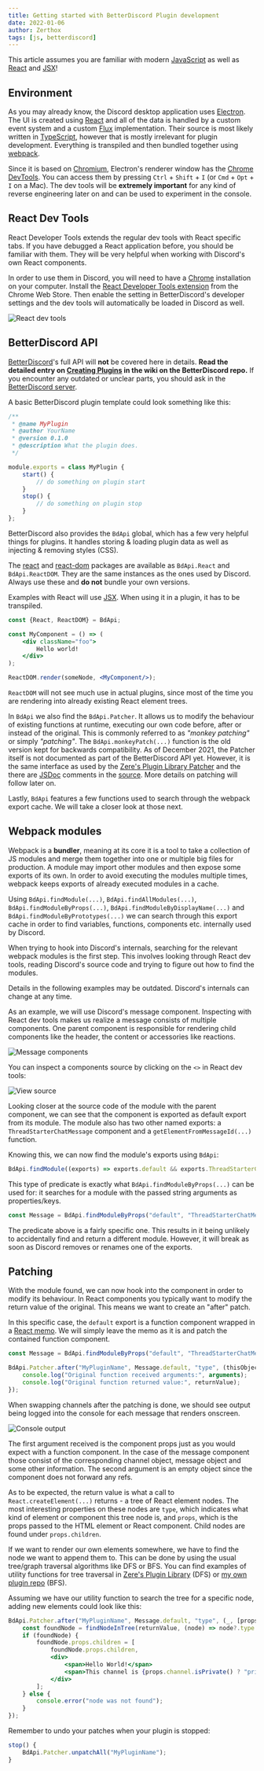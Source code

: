 ```yaml
---
title: Getting started with BetterDiscord Plugin development
date: 2022-01-06
author: Zerthox
tags: [js, betterdiscord]
---
```


<Banner type="warn" bold>

This article assumes you are familiar with modern [JavaScript](https://developer.mozilla.org/en-US/docs/Web/JavaScript)
as well as [React](https://reactjs.org) and [JSX](https://reactjs.org/docs/introducing-jsx.html)!

</Banner>

## Environment
As you may already know, the Discord desktop application uses [Electron](https://www.electronjs.org).
The UI is created using [React](https://reactjs.org) and all of the data is handled by a custom event system and a custom [Flux](https://facebook.github.io/flux/) implementation.
Their source is most likely written in [TypeScript](https://www.typescriptlang.org), however that is mostly irrelevant for plugin development.
Everything is transpiled and then bundled together using [webpack](https://webpack.js.org).

Since it is based on [Chromium](https://www.chromium.org/Home), Electron's renderer window has the [Chrome DevTools](https://developer.chrome.com/docs/devtools/).
You can access them by pressing `Ctrl` + `Shift` + `I` (or `Cmd` + `Opt` + `I` on a Mac).
The dev tools will be **extremely important** for any kind of reverse engineering later on and can be used to experiment in the console.

## React Dev Tools
React Developer Tools extends the regular dev tools with React specific tabs.
If you have debugged a React application before, you should be familiar with them.
They will be very helpful when working with Discord's own React components.

In order to use them in Discord, you will need to have a [Chrome](https://www.google.com/intl/en_us/chrome/) installation on your computer.
Install the [React Developer Tools extension](https://chrome.google.com/webstore/detail/react-developer-tools/fmkadmapgofadopljbjfkapdkoienihi/) from the Chrome Web Store.
Then enable the setting in BetterDiscord's developer settings and the dev tools will automatically be loaded in Discord as well.

![React dev tools](./react-dev-tools.png)

## BetterDiscord API
[BetterDiscord](https://betterdiscord.app)'s full API will **not** be covered here in details.
**Read the detailed entry on [Creating Plugins](https://github.com/BetterDiscord/BetterDiscord/wiki/Creating-Plugins) in the wiki on the BetterDiscord repo.**
If you encounter any outdated or unclear parts, you should ask in the [BetterDiscord server](https://discord.gg/0Tmfo5ZbORCRqbAd).

A basic BetterDiscord plugin template could look something like this:

```js
/**
 * @name MyPlugin
 * @author YourName
 * @version 0.1.0
 * @description What the plugin does.
 */

module.exports = class MyPlugin {
    start() {
        // do something on plugin start
    }
    stop() {
        // do something on plugin stop
    }
};
```

BetterDiscord also provides the `BdApi` global, which has a few very helpful things for plugins.
It handles storing & loading plugin data as well as injecting & removing styles (CSS).

The [react](https://www.npmjs.com/package/react) and [react-dom](https://www.npmjs.com/package/react-dom) packages are available as `BdApi.React` and `BdApi.ReactDOM`.
They are the same instances as the ones used by Discord. Always use these and **do not** bundle your own versions.

<Banner type="info" bold>

Examples with React will use [JSX](https://reactjs.org/docs/introducing-jsx.html).
When using it in a plugin, it has to be transpiled.

</Banner>

```jsx
const {React, ReactDOM} = BdApi;

const MyComponent = () => (
    <div className="foo">
        Hello world!
    </div>
);

ReactDOM.render(someNode, <MyComponent/>);
```

`ReactDOM` will not see much use in actual plugins, since most of the time you are rendering into already existing React element trees.

In `BdApi` we also find the `BdApi.Patcher`.
It allows us to modify the behaviour of existing functions at runtime, executing our own code before, after or instead of the original.
This is commonly referred to as *"monkey patching"* or simply *"patching"*.
The `BdApi.monkeyPatch(...)` function is the old version kept for backwards compatibility.
As of December 2021, the Patcher itself is not documented as part of the BetterDiscord API yet.
However, it is the same interface as used by the [Zere's Plugin Library Patcher](https://rauenzi.github.io/BDPluginLibrary/docs/module-Patcher.html)
and the there are [JSDoc](https://jsdoc.app) comments in the [source](https://github.com/BetterDiscord/BetterDiscord/blob/main/renderer/src/modules/patcher.js).
More details on patching will follow later on.

Lastly, `BdApi` features a few functions used to search through the webpack export cache.
We will take a closer look at those next.

## Webpack modules
Webpack is a **bundler**, meaning at its core it is a tool to take a collection of JS modules and merge them together into one or multiple big files for production.
A module may import other modules and then expose some exports of its own.
In order to avoid executing the modules multiple times, webpack keeps exports of already executed modules in a cache.

Using `BdApi.findModule(...)`, `BdApi.findAllModules(...)`, `BdApi.findModuleByProps(...)`, `BdApi.findModuleByDisplayName(...)` and `BdApi.findModuleByPrototypes(...)`
we can search through this export cache in order to find variables, functions, components etc. internally used by Discord.

When trying to hook into Discord's internals, searching for the relevant webpack modules is the first step.
This involves looking through React dev tools, reading Discord's source code and trying to figure out how to find the modules.

<Banner type="warn" bold>

Details in the following examples may be outdated.
Discord's internals can change at any time.

</Banner>

As an example, we will use Discord's message component.
Inspecting with React dev tools makes us realize a message consists of multiple components.
One parent component is responsible for rendering child components like the header, the content or accessories like reactions.

![Message components](./message-components.png)

You can inspect a components source by clicking on the `<>` in React dev tools:

![View source](./view-source.png)

Looking closer at the source code of the module with the parent component, we can see that the component is exported as default export from its module.
The module also has two other named exports: a `ThreadStarterChatMessage` component and a `getElementFromMessageId(...)` function.

Knowing this, we can now find the module's exports using `BdApi`:

```js
BdApi.findModule((exports) => exports.default && exports.ThreadStarterChatMessage && exports.getElementFromMessageId);
```

This type of predicate is exactly what `BdApi.findModuleByProps(...)` can be used for:
it searches for a module with the passed string arguments as properties/keys.

```js
const Message = BdApi.findModuleByProps("default", "ThreadStarterChatMessage", "getElementFromMessageId");
```

The predicate above is a fairly specific one.
This results in it being unlikely to accidentally find and return a different module.
However, it will break as soon as Discord removes or renames one of the exports.

## Patching
With the module found, we can now hook into the component in order to modify its behaviour.
In React components you typically want to modify the return value of the original.
This means we want to create an "after" patch.

In this specific case, the `default` export is a function component wrapped in a [React memo](https://reactjs.org/docs/react-api.html#reactmemo).
We will simply leave the memo as it is and patch the contained function component.

```js
const Message = BdApi.findModuleByProps("default", "ThreadStarterChatMessage", "getElementFromMessageId");

BdApi.Patcher.after("MyPluginName", Message.default, "type", (thisObject, arguments, returnValue) => {
    console.log("Original function received arguments:", arguments);
    console.log("Original function returned value:", returnValue);
});
```

When swapping channels after the patching is done, we should see output being logged into the console for each message that renders onscreen.

![Console output](./console-output.png)

The first argument received is the component props just as you would expect with a function component.
In the case of the message component those consist of the corresponding channel object, message object and some other information.
The second argument is an empty object since the component does not forward any refs.

As to be expected, the return value is what a call to `React.createElement(...)` returns - a tree of React element nodes.
The most interesting properties on these nodes are `type`, which indicates what kind of element or component this tree node is,
and `props`, which is the props passed to the HTML element or React component.
Child nodes are found under `props.children`.

If we want to render our own elements somewhere, we have to find the node we want to append them to.
This can be done by using the usual tree/graph traversal algorithms like DFS or BFS.
You can find examples of utility functions for tree traversal in [Zere's Plugin Library](https://github.com/rauenzi/BDPluginLibrary/blob/master/src/modules/utilities.js#L123-L166) (DFS)
or [my own plugin repo](https://github.com/Zerthox/BetterDiscord-Plugins/blob/master/discordium/utils.ts#L33-L56) (BFS).

Assuming we have our utility function to search the tree for a specific node, adding new elements could look like this:

```jsx
BdApi.Patcher.after("MyPluginName", Message.default, "type", (_, [props], returnValue) => {
    const foundNode = findNodeInTree(returnValue, (node) => node?.type === "li");
    if (foundNode) {
        foundNode.props.children = [
            foundNode.props.children,
            <div>
                <span>Hello World!</span>
                <span>This channel is {props.channel.isPrivate() ? "private" : "not private"}</span>
            </div>
        ];
    } else {
        console.error("node was not found");
    }
});
```

Remember to undo your patches when your plugin is stopped:

```js
stop() {
    BdApi.Patcher.unpatchAll("MyPluginName");
}
```
